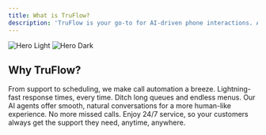 ```yaml
---
title: What is TruFlow?
description: 'TruFlow is your go-to for AI-driven phone interactions. Automate calls effortlessly with our user-friendly platform—no coding needed.'
---
```


<img
  className="block dark:hidden"
  src="/images/main-image.jpg"
  alt="Hero Light"
/>
<img
  className="hidden dark:block"
  src="/images/main-image.jpg"
  alt="Hero Dark"
/>

## Why TruFlow?

<CardGroup cols={2}>
  <Card
    title="Effortless Automation"
    icon="bolt-auto"
  >
    From support to scheduling, we make call automation a breeze.
  </Card>
  <Card
    title="Instant Responses"
    icon="reply-all"
  >
    Lightning-fast response times, every time.
  </Card>
  <Card
    title="No More IVRs"
    icon="hashtag"
  >
    Ditch long queues and endless menus. Our AI agents offer smooth, natural conversations for a more human-like experience.
  </Card>
  <Card
    title="24/7 Availability"
    icon="clock-rotate-left"
  >
    No more missed calls. Enjoy 24/7 service, so your customers always get the support they need, anytime, anywhere.
  </Card>
</CardGroup>